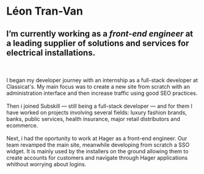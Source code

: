 
# Léon Tran-Van

## I’m currently working as a *front-end engineer* at <ExternalLink link="https://hager.com" text="Hager" size="18" /> a leading supplier of solutions and services for electrical installations.
\
\
I began my developer journey with an internship as a full-stack developer at Classicat's. My main focus was to create a new site from scratch with an administration interface and then increase traffic using good SEO practices.
\
\
Then i joined Subskill — still being a full-stack developer — and for them I have worked on projects involving several fields: luxury fashion brands, banks, public services, health insurance, major retail distributors and ecommerce.
\
\
Next, i had the oportunity to work at Hager as a front-end engineer. Our team revamped the main site, meanwhile developing from scratch a SSO widget. It is mainly used by the installers on the ground allowing them to create accounts for customers and navigate through Hager applications whithout worrying about logins.



